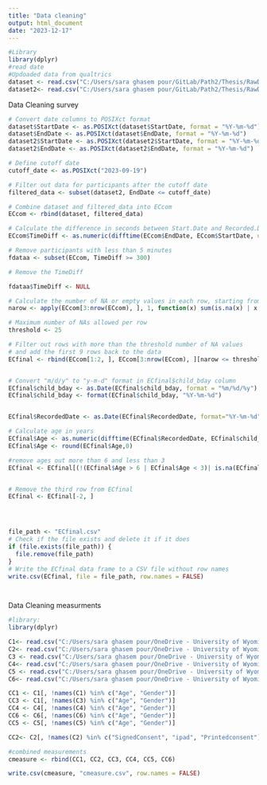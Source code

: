 ```yaml
---
title: "Data cleaning"
output: html_document
date: "2023-12-17"
---
```


```r
#Library
library(dplyr)
#read date
#Updoaded data from qualtrics
dataset <- read.csv("C:/Users/sara ghasem pour/GitLab/Path2/Thesis/RawData/EC_pren.csv")
dataset2<- read.csv("C:/Users/sara ghasem pour/GitLab/Path2/Thesis/RawData/ECn.csv")


```

Data Cleaning survey

```r
# Convert date columns to POSIXct format
dataset$StartDate <- as.POSIXct(dataset$StartDate, format = "%Y-%m-%d")
dataset$EndDate <- as.POSIXct(dataset$EndDate, format = "%Y-%m-%d")
dataset2$StartDate <- as.POSIXct(dataset2$StartDate, format = "%Y-%m-%d")
dataset2$EndDate <- as.POSIXct(dataset2$EndDate, format = "%Y-%m-%d")

# Define cutoff date
cutoff_date <- as.POSIXct("2023-09-19")

# Filter out data for participants after the cutoff date
filtered_data <- subset(dataset2, EndDate <= cutoff_date)

# Combine dataset and filtered_data into ECcom
ECcom <- rbind(dataset, filtered_data)

# Calculate the difference in seconds between Start.Date and Recorded.Date
ECcom$TimeDiff <- as.numeric(difftime(ECcom$EndDate, ECcom$StartDate, units = "secs"))

# Remove participants with less than 5 minutes
fdataa <- subset(ECcom, TimeDiff >= 300)

# Remove the TimeDiff

fdataa$TimeDiff <- NULL

# Calculate the number of NA or empty values in each row, starting from row 10
narow <- apply(ECcom[3:nrow(ECcom), ], 1, function(x) sum(is.na(x) | x == ""))

# Maximum number of NAs allowed per row
threshold <- 25

# Filter out rows with more than the threshold number of NA values
# and add the first 9 rows back to the data
ECfinal <- rbind(ECcom[1:2, ], ECcom[3:nrow(ECcom), ][narow <= threshold, ])


# Convert "m/d/y" to "y-m-d" format in ECfinal$child_bday column
ECfinal$child_bday <- as.Date(ECfinal$child_bday, format = "%m/%d/%y")
ECfinal$child_bday <- format(ECfinal$child_bday, "%Y-%m-%d")


ECfinal$RecordedDate <- as.Date(ECfinal$RecordedDate, format="%Y-%m-%d")

# Calculate age in years
ECfinal$Age <- as.numeric(difftime(ECfinal$RecordedDate, ECfinal$child_bday, units="days")) / 365.25
ECfinal$Age <- round(ECfinal$Age,0)

#remove ages out more than 6 and less than 3
ECfinal <- ECfinal[(!(ECfinal$Age > 6 | ECfinal$Age < 3)| is.na(ECfinal$Age)), ]


# Remove the third row from ECfinal
ECfinal <- ECfinal[-2, ]




file_path <- "ECfinal.csv"
# Check if the file exists and delete it if it does
if (file.exists(file_path)) {
  file.remove(file_path)
}
# Write the ECfinal data frame to a CSV file without row names
write.csv(ECfinal, file = file_path, row.names = FALSE)




```

Data Cleaning measurments

```r
#library:
library(dplyr)

C1<- read.csv("C:/Users/sara ghasem pour/OneDrive - University of Wyoming/Desktop/THESIS/Surveys, data dictionary/Rowdata/ECECcenter.csv")
C2<- read.csv("C:/Users/sara ghasem pour/OneDrive - University of Wyoming/Desktop/THESIS/Surveys, data dictionary/Rowdata/Lab.csv")
C3 <- read.csv("C:/Users/sara ghasem pour/OneDrive - University of Wyoming/Desktop/THESIS/Surveys, data dictionary/Rowdata/North.csv")
C4<- read.csv("C:/Users/sara ghasem pour/OneDrive - University of Wyoming/Desktop/THESIS/Surveys, data dictionary/Rowdata/Open.csv")
C5 <- read.csv("C:/Users/sara ghasem pour/OneDrive - University of Wyoming/Desktop/THESIS/Surveys, data dictionary/Rowdata/South.csv")
C6<- read.csv("C:/Users/sara ghasem pour/OneDrive - University of Wyoming/Desktop/THESIS/Surveys, data dictionary/Rowdata/Heads.csv")

CC1 <- C1[, !names(C1) %in% c("Age", "Gender")]
CC3 <- C1[, !names(C3) %in% c("Age", "Gender")]
CC4 <- C4[, !names(C4) %in% c("Age", "Gender")]
CC6 <- C6[, !names(C6) %in% c("Age", "Gender")]
CC5 <- C5[, !names(C5) %in% c("Age", "Gender")]

CC2<- C2[, !names(C2) %in% c("SignedConsent", "ipad", "Printedconsent")]

#combined measurements
cmeasure <- rbind(CC1, CC2, CC3, CC4, CC5, CC6)

write.csv(cmeasure, "cmeasure.csv", row.names = FALSE)


```


